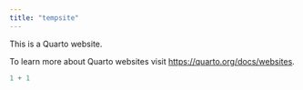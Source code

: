 ```yaml
---
title: "tempsite"
---
```


This is a Quarto website.

To learn more about Quarto websites visit <https://quarto.org/docs/websites>.

```r
1 + 1
```
